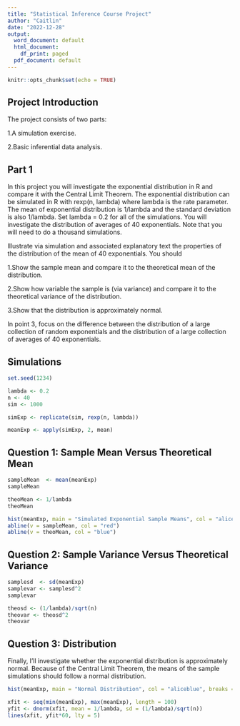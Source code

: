 ```yaml
---
title: "Statistical Inference Course Project"
author: "Caitlin"
date: "2022-12-28"
output:
  word_document: default
  html_document:
    df_print: paged
  pdf_document: default
---
```


```r
knitr::opts_chunk$set(echo = TRUE)
```

## Project Introduction

The project consists of two parts:

1.A simulation exercise.

2.Basic inferential data analysis.

## Part 1

In this project you will investigate the exponential distribution in R and compare it with the Central Limit Theorem. The exponential distribution can be simulated in R with rexp(n, lambda) where lambda is the rate parameter. The mean of exponential distribution is 1/lambda and the standard deviation is also 1/lambda. Set lambda = 0.2 for all of the simulations. You will investigate the distribution of averages of 40 exponentials. Note that you will need to do a thousand simulations.

Illustrate via simulation and associated explanatory text the properties of the distribution of the mean of 40 exponentials. You should

1.Show the sample mean and compare it to the theoretical mean of the distribution.

2.Show how variable the sample is (via variance) and compare it to the theoretical variance of the distribution.

3.Show that the distribution is approximately normal.

In point 3, focus on the difference between the distribution of a large collection of random exponentials and the distribution of a large collection of averages of 40 exponentials.

## Simulations

```r
set.seed(1234)

lambda <- 0.2
n <- 40
sim <- 1000

simExp <- replicate(sim, rexp(n, lambda))

meanExp <- apply(simExp, 2, mean)

```
## Question 1: Sample Mean Versus Theoretical Mean

```r

sampleMean  <- mean(meanExp)
sampleMean

theoMean <- 1/lambda
theoMean

hist(meanExp, main = "Simulated Exponential Sample Means", col = "aliceblue", breaks = 100)
abline(v = sampleMean, col = "red")
abline(v = theoMean, col = "blue")
```

## Question 2: Sample Variance Versus Theoretical Variance

```r
samplesd  <- sd(meanExp)
samplevar <- samplesd^2
samplevar

theosd <- (1/lambda)/sqrt(n)
theovar <- theosd^2
theovar

```

## Question 3: Distribution
Finally, I’ll investigate whether the exponential distribution is approximately normal. Because of the Central Limit Theorem, the means of the sample simulations should follow a normal distribution.

```r
hist(meanExp, main = "Normal Distribution", col = "aliceblue", breaks = 100)

xfit <- seq(min(meanExp), max(meanExp), length = 100)
yfit <- dnorm(xfit, mean = 1/lambda, sd = (1/lambda)/sqrt(n))
lines(xfit, yfit*60, lty = 5)

```
